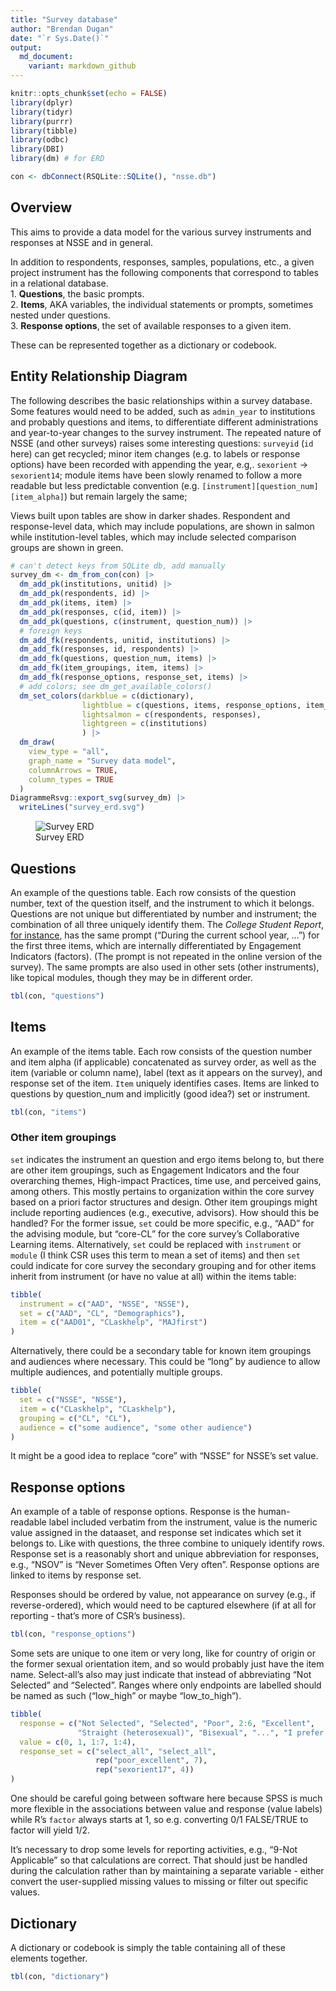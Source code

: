 ```yaml
---
title: "Survey database"
author: "Brendan Dugan"
date: "`r Sys.Date()`"
output: 
  md_document:
    variant: markdown_github
---
```


```r
knitr::opts_chunk$set(echo = FALSE)
library(dplyr)
library(tidyr)
library(purrr)
library(tibble)
library(odbc)
library(DBI)
library(dm) # for ERD

con <- dbConnect(RSQLite::SQLite(), "nsse.db")
```

## Overview
This aims to provide a data model for the various survey instruments and responses at NSSE and in general. 

In addition to respondents, responses, samples, populations, etc., a given project instrument has the following components that correspond to tables in a relational database.  
 1. **Questions**, the basic prompts.  
 2. **Items**, AKA variables, the individual statements or prompts, sometimes nested under questions.  
 3. **Response options**, the set of available responses to a given item.
 
These can be represented together as a dictionary or codebook. 

## Entity Relationship Diagram
The following describes the basic relationships within a survey database. Some features would need to be added, such as `admin_year` to institutions and probably questions and items, to differentiate different administrations and year-to-year changes to the survey instrument. The repeated nature of NSSE (and other surveys) raises some interesting questions: `surveyid` (`id` here) can get recycled; minor item changes (e.g. to labels or response options) have been recorded with appending the year, e.g,. `sexorient` -> `sexorient14`; module items have been slowly renamed to follow a more readable but less predictable convention (e.g. `[instrument][question_num][item_alpha]`) but remain largely the same;

Views built upon tables are show in darker shades. Respondent and response-level data, which may include populations, are shown in salmon while institution-level tables, which may include selected comparison groups are shown in green.
 
```r
# can't detect keys from SQLite db, add manually
survey_dm <- dm_from_con(con) |> 
  dm_add_pk(institutions, unitid) |> 
  dm_add_pk(respondents, id) |> 
  dm_add_pk(items, item) |> 
  dm_add_pk(responses, c(id, item)) |> 
  dm_add_pk(questions, c(instrument, question_num)) |> 
  # foreign keys
  dm_add_fk(respondents, unitid, institutions) |> 
  dm_add_fk(responses, id, respondents) |> 
  dm_add_fk(questions, question_num, items) |> 
  dm_add_fk(item_groupings, item, items) |> 
  dm_add_fk(response_options, response_set, items) |> 
  # add colors; see dm_get_available_colors()
  dm_set_colors(darkblue = c(dictionary),
                lightblue = c(questions, items, response_options, item_groupings),
                lightsalmon = c(respondents, responses),
                lightgreen = c(institutions)
                ) |> 
  dm_draw(
    view_type = "all", 
    graph_name = "Survey data model",
    columnArrows = TRUE,
    column_types = TRUE
  )
DiagrammeRsvg::export_svg(survey_dm) |> 
  writeLines("survey_erd.svg")

```
![Survey ERD](survey_erd.svg)

## Questions
An example of the questions table. Each row consists of the question number, text of the question itself, and the instrument to which it belongs. Questions are not unique but differentiated by number and instrument; the combination of all three uniquely identify them. The *College Student Report*, [for instance](https://nsse.indiana.edu/nsse/survey-instruments/us-english.html), has the same prompt ("During the current school year, ...") for the first three items, which are internally differentiated by Engagement Indicators (factors). (The prompt is not repeated in the online version of the survey). The same prompts are also used in other sets (other instruments), like topical modules, though they may be in different order.

```r
tbl(con, "questions")
```

## Items
An example of the items table. Each row consists of the question number and item alpha (if applicable) concatenated as survey order, as well as the item (variable or column name), label (text as it appears on the survey), and response set of the item. `Item` uniquely identifies cases. Items are linked to questions by question_num and implicitly (good idea?) set or instrument.

```r
tbl(con, "items")
```

### Other item groupings
`set` indicates the instrument an question and ergo items belong to, but there are other item groupings, such as Engagement Indicators and the four overarching themes, High-impact Practices, time use, and perceived gains, among others. This mostly pertains to organization within the core survey based on a priori factor structures and design. Other item groupings might include reporting audiences (e.g., executive, advisors). 
How should this be handled? For the former issue, `set` could be more specific, e.g., "AAD" for the advising module, but "core-CL" for the core survey's Collaborative Learning items. Alternatively, `set` could be replaced with `instrument` or `module` (I think CSR uses this term to mean a set of items) and then `set` could indicate for core survey the secondary grouping and for other items inherit from instrument (or have no value at all) within the items table:
```r
tibble(
  instrument = c("AAD", "NSSE", "NSSE"),
  set = c("AAD", "CL", "Demographics"),
  item = c("AAD01", "CLaskhelp", "MAJfirst")
)
```

Alternatively, there could be a secondary table for known item groupings and audiences where necessary. This could be "long" by audience to allow multiple audiences, and potentially multiple groups.
```r
tibble(
  set = c("NSSE", "NSSE"),
  item = c("CLaskhelp", "CLaskhelp"),
  grouping = c("CL", "CL"),
  audience = c("some audience", "some other audience")
)
```

It might be a good idea to replace "core" with "NSSE" for NSSE's set value.

## Response options
An example of a table of response options. Response is the human-readable label included verbatim from the instrument, value is the numeric value assigned in the dataaset, and response set indicates which set it belongs to. Like with questions, the three combine to uniquely identify rows. Response set is a reasonably short and unique abbreviation for responses, e.g., "NSOV" is "Never Sometimes Often Very often". Response options are linked to items by response set. 

Responses should be ordered by value, not appearance on survey (e.g., if reverse-ordered), which would need to be captured elsewhere (if at all for reporting - that's more of CSR's business).
```r
tbl(con, "response_options")
```

Some sets are unique to one item or very long, like for country of origin or the former sexual orientation item, and so would probably just have the item name. Select-all's also may just indicate that instead of abbreviating "Not Selected" and "Selected". Ranges where only endpoints are labelled should be named as such ("low_high" or maybe "low_to_high").

```r
tibble(
  response = c("Not Selected", "Selected", "Poor", 2:6, "Excellent",
               "Straight (heterosexual)", "Bisexual", "...", "I prefer not to respond"),
  value = c(0, 1, 1:7, 1:4), 
  response_set = c("select_all", "select_all",
                   rep("poor_excellent", 7), 
                   rep("sexorient17", 4))
)
```

One should be careful going between software here because SPSS is much more flexible in the associations between value and response (value labels) while R's `factor` always starts at 1, so e.g. converting 0/1 FALSE/TRUE to factor will yield 1/2.

It's necessary to drop some levels for reporting activities, e.g., "9-Not Applicable" so that calculations are correct. That should just be handled during the calculation rather than by maintaining a separate variable - either convert the user-supplied missing values to missing or filter out specific values.

## Dictionary
A dictionary or codebook is simply the table containing all of these elements together. 
```r
tbl(con, "dictionary")
```

